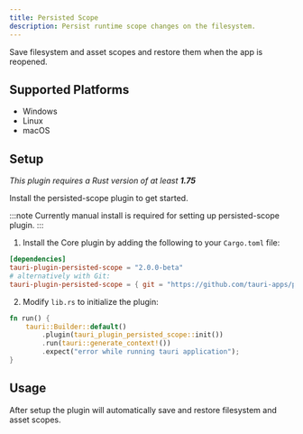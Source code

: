 ```yaml
---
title: Persisted Scope
description: Persist runtime scope changes on the filesystem.
---
```



<PluginLinks plugin="persisted-scope" showJsLinks={false} />

Save filesystem and asset scopes and restore them when the app is reopened.

## Supported Platforms

- Windows
- Linux
- macOS

## Setup

_This plugin requires a Rust version of at least **1.75**_

Install the persisted-scope plugin to get started.

:::note
Currently manual install is required for setting up persisted-scope plugin.
:::

1. Install the Core plugin by adding the following to your `Cargo.toml` file:

```toml title="src-tauri/Cargo.toml"
[dependencies]
tauri-plugin-persisted-scope = "2.0.0-beta"
# alternatively with Git:
tauri-plugin-persisted-scope = { git = "https://github.com/tauri-apps/plugins-workspace", branch = "v2" }
```

2. Modify `lib.rs` to initialize the plugin:

```rust title="src-tauri/src/lib.rs" {3}
fn run() {
    tauri::Builder::default()
        .plugin(tauri_plugin_persisted_scope::init())
        .run(tauri::generate_context!())
        .expect("error while running tauri application");
}
```

## Usage

After setup the plugin will automatically save and restore filesystem and asset scopes.